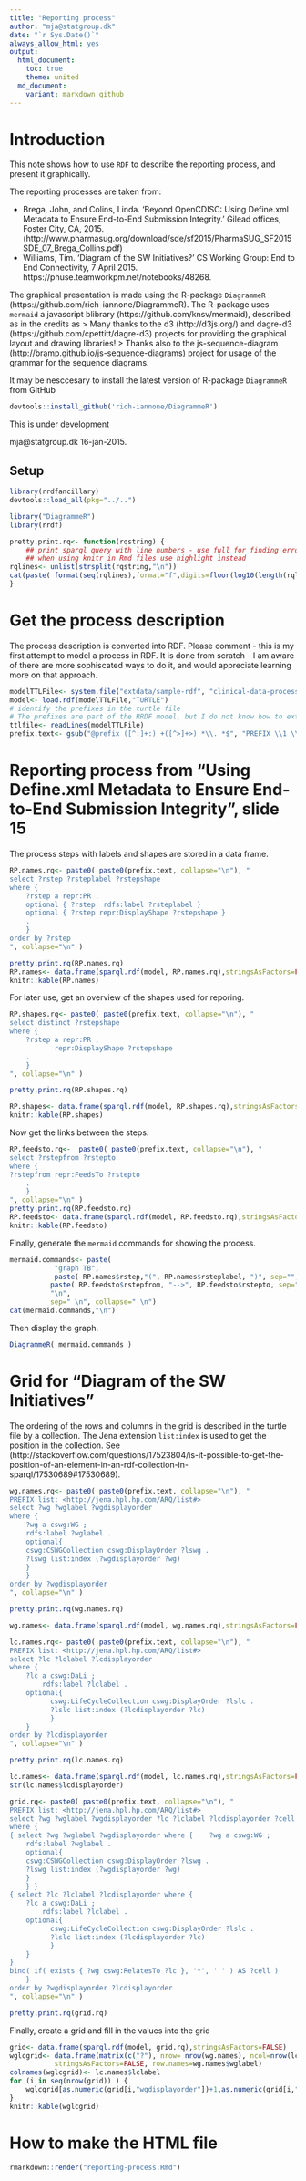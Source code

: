 ```yaml
---
title: "Reporting process"
author: "mja@statgroup.dk"
date: "`r Sys.Date()`"
always_allow_html: yes
output:
  html_document:
    toc: true
    theme: united
  md_document:
    variant: markdown_github
---
```



# Introduction

This note shows how to use `RDF` to describe the reporting process, and present it graphically.

The reporting processes are taken from:

* Brega, John, and Colins, Linda. ‘Beyond OpenCDISC: Using Define.xml Metadata to Ensure End-to-End Submission Integrity.’ Gilead offices, Foster City, CA, 2015. (http://www.pharmasug.org/download/sde/sf2015/PharmaSUG_SF2015SDE_07_Brega_Collins.pdf)
* Williams, Tim. ‘Diagram of the SW Initiatives?’ CS Working Group: End to End Connectivity, 7 April 2015. https://phuse.teamworkpm.net/notebooks/48268.

The graphical presentation is made using the R-package `DiagrammeR` (https://github.com/rich-iannone/DiagrammeR). The R-package uses `mermaid` a javascript blibrary (https://github.com/knsv/mermaid), described as in the credits as
> Many thanks to the d3 (http://d3js.org/) and dagre-d3 (https://github.com/cpettitt/dagre-d3) projects for providing the graphical layout and drawing libraries!
> Thanks also to the js-sequence-diagram (http://bramp.github.io/js-sequence-diagrams) project for usage of the grammar for the sequence diagrams.

It may be nesccesary to install the latest version of R-package `DiagrammeR` from GitHub 
```r
devtools::install_github('rich-iannone/DiagrammeR')
```

This is under development

mja@statgroup.dk 16-jan-2015.


## Setup

```r
library(rrdfancillary)
devtools::load_all(pkg="../..")
```

```r

library("DiagrammeR")
library(rrdf)

pretty.print.rq<- function(rqstring) {
    ## print sparql query with line numbers - use full for finding errors
    ## when using knitr in Rmd files use highlight instead
rqlines<- unlist(strsplit(rqstring,"\n"))
cat(paste( format(seq(rqlines),format="f",digits=floor(log10(length(rqlines)+1))), rqlines, sep=": ", collapse="\n"),"\n")
}

```


# Get the process description

The process description is converted into RDF. Please comment - this
is my first attempt to model a process in RDF. It is done from
scratch - I am aware of there are more sophiscated ways to do it, and
would appreciate learning more on that approach.


```r
modelTTLFile<- system.file("extdata/sample-rdf", "clinical-data-process-model.ttl", package="rrdfqbcrndex")
model<- load.rdf(modelTTLFile,"TURTLE")
# identify the prefixes in the turtle file
# The prefixes are part of the RRDF model, but I do not know how to extract it from the model.
ttlfile<- readLines(modelTTLFile)
prefix.text<- gsub("@prefix ([^:]+:) +([^>]+>) *\\. *$", "PREFIX \\1 \\2", ttlfile[grep("^@prefix .+$", ttlfile)])
```

# Reporting process from "Using Define.xml Metadata to Ensure End-to-End Submission Integrity", slide 15

The process steps with labels and shapes are stored in a data frame.
```r
RP.names.rq<- paste0( paste0(prefix.text, collapse="\n"), "
select ?rstep ?rsteplabel ?rstepshape
where {
    ?rstep a repr:PR .
    optional { ?rstep  rdfs:label ?rsteplabel }
    optional { ?rstep repr:DisplayShape ?rstepshape }
    .
    }
order by ?rstep
", collapse="\n" )

pretty.print.rq(RP.names.rq)
RP.names<- data.frame(sparql.rdf(model, RP.names.rq),stringsAsFactors=FALSE)
knitr::kable(RP.names)
```

For later use, get an overview of the shapes used for reporing.
```r
RP.shapes.rq<- paste0( paste0(prefix.text, collapse="\n"), "
select distinct ?rstepshape
where {
    ?rstep a repr:PR ;
           repr:DisplayShape ?rstepshape
    .
    }
", collapse="\n" )

pretty.print.rq(RP.shapes.rq)

RP.shapes<- data.frame(sparql.rdf(model, RP.shapes.rq),stringsAsFactors=FALSE)
knitr::kable(RP.shapes)
```

Now get the links between the steps.
```r
RP.feedsto.rq<-  paste0( paste0(prefix.text, collapse="\n"), "
select ?rstepfrom ?rstepto
where {
?rstepfrom repr:FeedsTo ?rstepto 
    .
    }
", collapse="\n" )
pretty.print.rq(RP.feedsto.rq)
RP.feedsto<- data.frame(sparql.rdf(model, RP.feedsto.rq),stringsAsFactors=FALSE)
knitr::kable(RP.feedsto)
```

Finally, generate the `mermaid` commands for showing the process.
```r
mermaid.commands<- paste(
           "graph TB", 
           paste( RP.names$rstep,"(", RP.names$rsteplabel, ")", sep="", collapse=" \n" ),
          paste( RP.feedsto$rstepfrom, "-->", RP.feedsto$rstepto, sep="", collapse=" \n" ),
          "\n",
          sep=" \n", collapse=" \n")
cat(mermaid.commands,"\n")
```

Then display the graph.
```r
DiagrammeR( mermaid.commands )
```

# Grid for "Diagram of the SW Initiatives"

The ordering of the rows and columns in the grid is described in the turtle file by a collection.
The Jena extension `list:index` is used to get the position in the collection.
See (http://stackoverflow.com/questions/17523804/is-it-possible-to-get-the-position-of-an-element-in-an-rdf-collection-in-sparql/17530689#17530689).


```r
wg.names.rq<- paste0( paste0(prefix.text, collapse="\n"), "
PREFIX list: <http://jena.hpl.hp.com/ARQ/list#>
select ?wg ?wglabel ?wgdisplayorder
where {
    ?wg a cswg:WG ;
    rdfs:label ?wglabel .
    optional{
    cswg:CSWGCollection cswg:DisplayOrder ?lswg .
    ?lswg list:index (?wgdisplayorder ?wg)
    }
    }
order by ?wgdisplayorder
", collapse="\n" )

pretty.print.rq(wg.names.rq)

wg.names<- data.frame(sparql.rdf(model, wg.names.rq),stringsAsFactors=FALSE)

lc.names.rq<- paste0( paste0(prefix.text, collapse="\n"), "
PREFIX list: <http://jena.hpl.hp.com/ARQ/list#>
select ?lc ?lclabel ?lcdisplayorder
where {
    ?lc a cswg:DaLi ;
        rdfs:label ?lclabel .
    optional{
          cswg:LifeCycleCollection cswg:DisplayOrder ?lslc .
          ?lslc list:index (?lcdisplayorder ?lc)
          }
    }
order by ?lcdisplayorder
", collapse="\n" )

pretty.print.rq(lc.names.rq)

lc.names<- data.frame(sparql.rdf(model, lc.names.rq),stringsAsFactors=FALSE)
str(lc.names$lcdisplayorder)

grid.rq<- paste0( paste0(prefix.text, collapse="\n"), "
PREFIX list: <http://jena.hpl.hp.com/ARQ/list#>
select ?wg ?wglabel ?wgdisplayorder ?lc ?lclabel ?lcdisplayorder ?cell
where {
{ select ?wg ?wglabel ?wgdisplayorder where {    ?wg a cswg:WG ;
    rdfs:label ?wglabel .
    optional{
    cswg:CSWGCollection cswg:DisplayOrder ?lswg .
    ?lswg list:index (?wgdisplayorder ?wg)
    }
    } }
{ select ?lc ?lclabel ?lcdisplayorder where {
    ?lc a cswg:DaLi ;
        rdfs:label ?lclabel .
    optional{
          cswg:LifeCycleCollection cswg:DisplayOrder ?lslc .
          ?lslc list:index (?lcdisplayorder ?lc)
          }
    }
}
bind( if( exists { ?wg cswg:RelatesTo ?lc }, '*', ' ' ) AS ?cell )
    }
order by ?wgdisplayorder ?lcdisplayorder 
", collapse="\n" )

pretty.print.rq(grid.rq)
```

Finally, create a grid and fill in the values into the grid

```r
grid<- data.frame(sparql.rdf(model, grid.rq),stringsAsFactors=FALSE)
wglcgrid<- data.frame(matrix(c("?"), nrow= nrow(wg.names), ncol=nrow(lc.names)),
           stringsAsFactors=FALSE, row.names=wg.names$wglabel)
colnames(wglcgrid)<- lc.names$lclabel
for (i in seq(nrow(grid)) ) {
    wglcgrid[as.numeric(grid[i,"wgdisplayorder"])+1,as.numeric(grid[i,"lcdisplayorder"])+1] <- grid[i, "cell"]
}
knitr::kable(wglcgrid)
```


# How to make the HTML file

```r
rmarkdown::render("reporting-process.Rmd")
```
